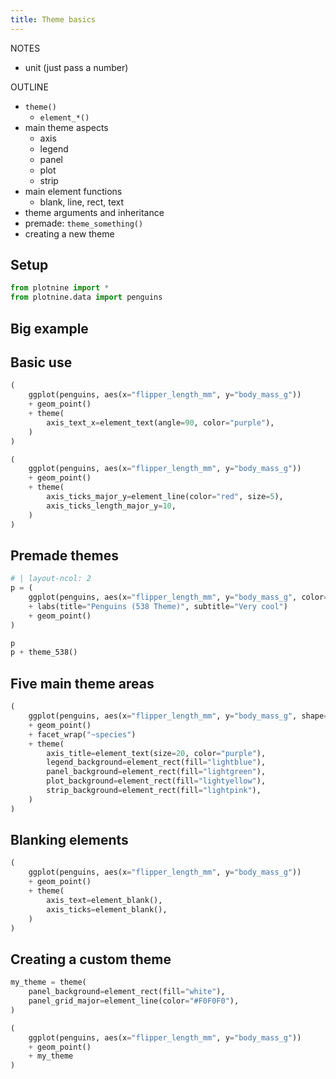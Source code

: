 ```yaml
---
title: Theme basics
---
```


:::{.callout-tip title="You will learn"}

:::

:::{.callout-note title="Key points" collapse="true"}
::: 

NOTES

* unit (just pass a number)


OUTLINE


* `theme()`
  - `element_*()`
* main theme aspects
  * axis
  * legend
  * panel
  * plot
  * strip
* main element functions
  * blank, line, rect, text
* theme arguments and inheritance
* premade: `theme_something()`
* creating a new theme

## Setup

```python
from plotnine import *
from plotnine.data import penguins
```

## Big example

## Basic use

```python
(
    ggplot(penguins, aes(x="flipper_length_mm", y="body_mass_g"))
    + geom_point()
    + theme(
        axis_text_x=element_text(angle=90, color="purple"),
    )
)
```

```python
(
    ggplot(penguins, aes(x="flipper_length_mm", y="body_mass_g"))
    + geom_point()
    + theme(
        axis_ticks_major_y=element_line(color="red", size=5),
        axis_ticks_length_major_y=10,
    )
)
```

## Premade themes

```python
# | layout-ncol: 2
p = (
    ggplot(penguins, aes(x="flipper_length_mm", y="body_mass_g", color="species"))
    + labs(title="Penguins (538 Theme)", subtitle="Very cool")
    + geom_point()
)

p
p + theme_538()
```

## Five main theme areas

```python
(
    ggplot(penguins, aes(x="flipper_length_mm", y="body_mass_g", shape="species"))
    + geom_point()
    + facet_wrap("~species")
    + theme(
        axis_title=element_text(size=20, color="purple"),
        legend_background=element_rect(fill="lightblue"),
        panel_background=element_rect(fill="lightgreen"),
        plot_background=element_rect(fill="lightyellow"),
        strip_background=element_rect(fill="lightpink"),
    )
)
```

## Blanking elements

```python
(
    ggplot(penguins, aes(x="flipper_length_mm", y="body_mass_g"))
    + geom_point()
    + theme(
        axis_text=element_blank(),
        axis_ticks=element_blank(),
    )
)
```

## Creating a custom theme

```python
my_theme = theme(
    panel_background=element_rect(fill="white"),
    panel_grid_major=element_line(color="#F0F0F0"),
)

(
    ggplot(penguins, aes(x="flipper_length_mm", y="body_mass_g"))
    + geom_point()
    + my_theme
)
```


